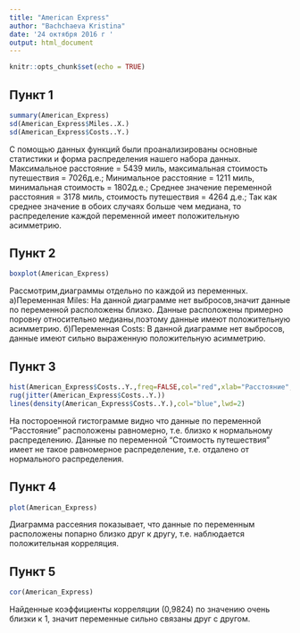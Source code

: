 ---
title: "American Express"
author: "Bachchaeva Kristina"
date: '24 октября 2016 г '
output: html_document
---

```{r setup, include=FALSE}
knitr::opts_chunk$set(echo = TRUE)
```

## Пункт 1

```{r American Express}
summary(American_Express)
sd(American_Express$Miles..Х.)
sd(American_Express$Costs..Y.)
```

С помощью данных функций были проанализированы основные статистики и форма распределения нашего набора данных. 
Максимальное расстояние = 5439 миль, максимальная стоимость путешествия = 7026д.е.; 
Минимальное расстояние = 1211 миль, минимальная стоимость = 1802д.е.;
Среднее значение переменной расстояния = 3178 миль, стоимость путешествия = 4264 д.е.;
Так как среднее значение в обоих случаях больше чем медиана, то распределение каждой переменной имеет положительную асимметрию.

## Пункт 2 

```{r}
boxplot(American_Express)
```

Рассмотрим,диаграммы отдельно по каждой из переменных. 
  а)Переменная Miles: На данной диаграмме нет выбросов,значит данные по переменной расположены близко. Данные расположены примерно поровну относительно медианы,поэтому данные имеют положительную асимметрию.
  б)Переменная Costs: В данной диаграмме нет выбросов, данные имеют сильно выраженную положительную асимметрию.

## Пункт 3

```{r}
hist(American_Express$Costs..Y.,freq=FALSE,col="red",xlab="Расстояние",ylab="Стоимость путешествия",main="Гистограмма с наложенной ядерной оценкой плотности ")
rug(jitter(American_Express$Costs..Y.))
lines(density(American_Express$Costs..Y.),col="blue",lwd=2)
```

На постороенной гистограмме видно что данные по переменной "Расстояние" расположены равномерно, т.е. близко к нормальному распределению. Данные по переменной "Стоимость путешествия" имеет не такое равномерное распределение, т.е. отдалено от нормального распределения.

## Пункт 4

```{r}
plot(American_Express)
```

Диаграмма рассеяния показывает, что данные по переменным расположены попарно близко друг к другу, т.е. наблюдается положительная корреляция.

## Пункт 5

```{r}
cor(American_Express)
```

Найденные коэффициенты корреляции (0,9824) по значению очень близки к 1, значит переменные сильно связаны друг с другом.